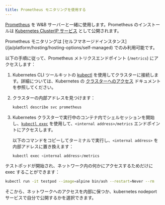 ```yaml
---
title: Prometheus モニタリングを使用する
---
```


[Prometheus](https://prometheus.io/docs/introduction/overview/) を W&B サーバーと一緒に使用します。Prometheus のインストールは [Kubernetes ClusterIP サービス](https://github.com/wandb/terraform-kubernetes-wandb/blob/main/main.tf#L225) として公開されます。

<Warning>
Prometheus モニタリングは [セルフマネージドインスタンス](/ja/platform/hosting/hosting-options/self-managed) でのみ利用可能です。
</Warning>

以下の手順に従って、Prometheus メトリクスエンドポイント (`/metrics`) にアクセスします：

1. Kubernetes CLI ツールキットの [kubectl](https://kubernetes.io/docs/reference/kubectl/) を使用してクラスターに接続します。詳細については、Kubernetes の [クラスターへのアクセス](https://kubernetes.io/docs/tasks/access-application-cluster/access-cluster/) ドキュメントを参照してください。
2. クラスターの内部アドレスを見つけます：

    ```bash
    kubectl describe svc prometheus
    ```

3. Kubernetes クラスターで実行中のコンテナ内でシェルセッションを開始し、[`kubectl exec`](https://kubernetes.io/docs/reference/generated/kubectl/kubectl-commands) を使用して、`<internal address>/metrics` エンドポイントにアクセスします。

   以下のコマンドをコピーしてターミナルで実行し、`<internal address>` を内部アドレスに置き換えます：

   ```bash
   kubectl exec <internal address>/metrics
   ```

テストポッドが開始され、ネットワーク内の何かにアクセスするためだけに exec することができます：

```bash
kubectl run -it testpod --image=alpine bin/ash --restart=Never --rm
```

そこから、ネットワークへのアクセスを内部に保つか、kubernetes nodeport サービスで自分で公開するかを選択できます。